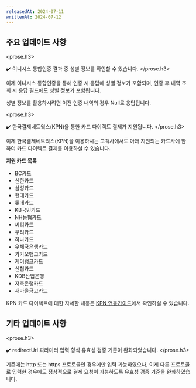 ```yaml
---
releasedAt: 2024-07-11
writtenAt: 2024-07-12
---
```



## 주요 업데이트 사항

<prose.h3>
  <PaymentV1 />

  ✔️ 이니시스 통합인증 결과 중 성별 정보를 확인할 수 있습니다.
</prose.h3>

이제 이니시스 통합인증을 통해 인증 시 응답에 성별 정보가 포함되며, 인증 후 내역 조회 시 응답 필드에도
성별 정보가 포함됩니다.

성별 정보를 활용하시려면 이전 인증 내역의 경우 Null로 응답됩니다.

<prose.h3>
  <PaymentV2 />

  ✔️ 한국결제네트웍스(KPN)을 통한 카드 다이렉트 결제가 지원됩니다.
</prose.h3>

이제 한국결제네트웍스(KPN)을 이용하시는 고객사에서도 아래 지원되는 카드사에 한하여 카드 다이렉트
결제를 이용하실 수 있습니다.

**지원 카드 목록**

- BC카드
- 신한카드
- 삼성카드
- 현대카드
- 롯데카드
- KB국민카드
- NH농협카드
- 씨티카드
- 우리카드
- 하나카드
- 우체국은행카드
- 카카오뱅크카드
- 케이뱅크카드
- 신협카드
- KDB산업은행
- 저축은행카드
- 새마을금고카드

KPN 카드 다이렉트에 대한 자세한 내용은 [KPN 연동가이드](/docs/ko/v2-payment/pg/kpn)에서 확인하실 수 있습니다.

## 기타 업데이트 사항

<prose.h3>
  <PaymentV2 />

  ✔️ redirectUrl 파라미터 입력 형식 유효성 검증 기준이 완화되었습니다.
</prose.h3>

기존에는 http 또는 https 프로토콜인 경우에만 입력 가능하였으나, 이제 다른 프로토콜로 입력한 경우에도
정상적으로 결제 요청이 가능하도록 유효성 검증 기준을 완화하였습니다.
